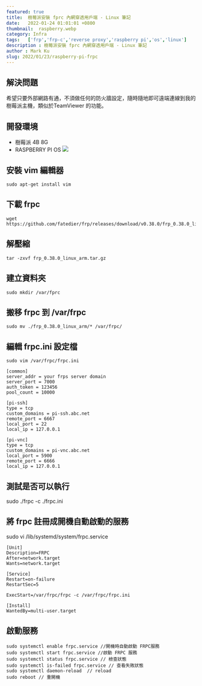 ```yaml
---
featured: true
title:  樹莓派安裝 fprc 內網穿透用戶端 - Linux 筆記
date:   2022-01-24 01:01:01 +0800
thumbnail:  raspberry.webp
category: Infra
tags:   ['frp','frp-c','reverse proxy','raspberry pi','os','linux']
description : 樹莓派安裝 fprc 內網穿透用戶端 - Linux 筆記
author : Mark Ku
slug: 2022/01/23/raspberry-pi-frpc
---
```

## 解決問題
希望只要外部網路有通，不須做任何的防火牆設定，隨時隨地即可遠端連線到我的樹莓派主機，類似於TeamViewer 的功能。

## 開發環境
* 樹莓派 4B 8G
* RASPBERRY PI OS
![](https://i.imgur.com/U0Pl6Bb.png)

## 安裝 vim 編輯器
```
sudo apt-get install vim
```

## 下載 frpc
```
wget https://github.com/fatedier/frp/releases/download/v0.38.0/frp_0.38.0_linux_arm.tar.gz
```

## 解壓縮
```
tar -zxvf frp_0.38.0_linux_arm.tar.gz
```


## 建立資料夾
```
sudo mkdir /var/fprc
```

## 搬移 frpc 到 /var/frpc
```
sudo mv ./frp_0.38.0_linux_arm/* /var/frpc/
```

##  編輯 frpc.ini 設定檔
```
sudo vim /var/frpc/frpc.ini
```

```
[common]
server_addr = your frps server domain
server_port = 7000
auth_token = 123456
pool_count = 10000

[pi-ssh]
type = tcp
custom_domains = pi-ssh.abc.net
remote_port = 6667
local_port = 22
local_ip = 127.0.0.1

[pi-vnc]
type = tcp
custom_domains = pi-vnc.abc.net
local_port = 5900
remote_port = 6666
local_ip = 127.0.0.1

```

## 測試是否可以執行
sudo ./frpc -c ./frpc.ini

## 將 frpc 註冊成開機自動啟動的服務
sudo vi /lib/systemd/system/frpc.service

```
[Unit]
Description=FRPC
After=network.target
Wants=network.target

[Service]
Restart=on-failure
RestartSec=5

ExecStart=/var/frpc/frpc -c /var/frpc/frpc.ini

[Install]
WantedBy=multi-user.target

```

## 啟動服務
```
sudo systemctl enable frpc.service //開機時自動啟動 FRPC服務
sudo systemctl start frpc.service //啟動 FRPC 服務
sudo systemctl status frpc.service // 檢查狀態
sudo systemctl is-failed frpc.service // 查看失敗狀態
sudo systemctl daemon-reload  // reload 
sudo reboot // 重開機
```